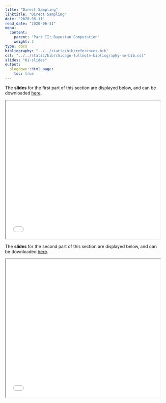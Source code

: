 ```yaml
---
title: "Direct Sampling"
linktitle: "Direct Sampling"
date: "2020-06-11"
read_date: "2020-06-11"
menu:
  content:
    parent: "Part II: Bayesian Computation"
    weight: 2
type: docs
bibliography: "../../static/bib/references.bib"
csl: "../../static/bib/chicago-fullnote-bibliography-no-bib.csl"
slides: "01-slides"
output:
  blogdown::html_page:
    toc: true
---
```


The **slides** for the first part of this section are displayed below, and can be downloaded [here](/slides/slidesMCMCDirectSampling1.pdf).

<iframe src="/slides/slidesMCMCDirectSampling1.pdf##view=fit" width="100%" height=450>

This browser does not support PDFs. Please download the PDF to view it: Download PDF

</iframe>


The **slides** for the second part of this section are displayed below, and can be downloaded [here](/slides/slidesMCMCDirectSampling2.pdf).

<iframe src="/slides/slidesMCMCDirectSampling2.pdf##view=fit" width="100%" height=450>

This browser does not support PDFs. Please download the PDF to view it: Download PDF

</iframe>